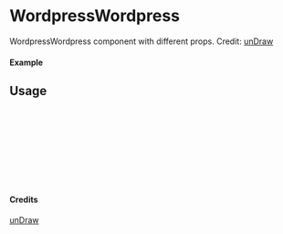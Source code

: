 
<Meta of={WordpressWordpress} title="unDraw/WordpressWordpress" />

# WordpressWordpress

WordpressWordpress component with different props.
Credit: [unDraw](https://undraw.co/illustrations)

#### Example

<Canvas of={WordpressWordpress.Primary} />

## Usage

```ts
import { WordpressWordpress } from "yadl-ui";

const Example = () => {
  return (
      <WordpressWordpress />
  );
};

export default Example;
```

#### Credits
[unDraw](https://undraw.co/illustrations)
